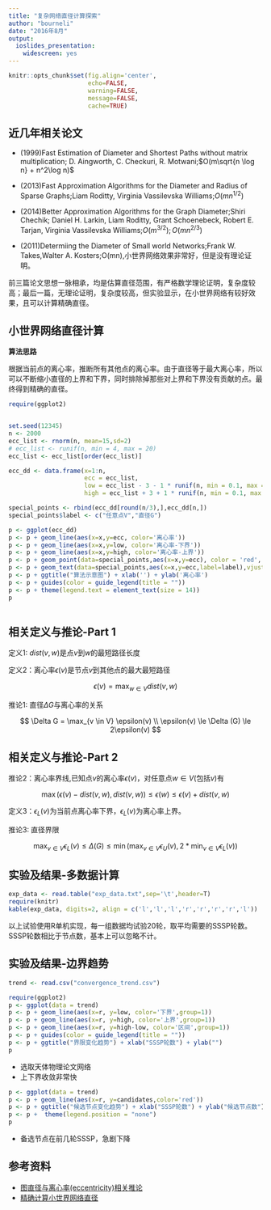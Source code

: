 ```yaml
---
title: "复杂网络直径计算探索"
author: "bourneli"
date: "2016年8月"
output: 
  ioslides_presentation: 
    widescreen: yes
---
```


<style>
  .col2 {
    columns: 2 200px;         /* number of columns and width in pixels*/
    -webkit-columns: 2 200px; /* chrome, safari */
    -moz-columns: 2 200px;    /* firefox */
  }
  .col3 {
    columns: 3 100px;
    -webkit-columns: 3 100px;
    -moz-columns: 3 100px;
  }
  .article {
    font-family: Helvetica, Tahoma, Arial, "Microsoft YaHei", "微软雅黑", SimSun, "宋体", STXihei, "华文细黑", Heiti, "黑体", sans-serif;
  }
</style>

```r
knitr::opts_chunk$set(fig.align='center',
                      echo=FALSE, 
                      warning=FALSE, 
                      message=FALSE,
                      cache=TRUE)
```

## 近几年相关论文

* (1999)Fast Estimation of Diameter and Shortest Paths without matrix multiplication; D. Aingworth, C. Checkuri, R. Motwani;$O(m\sqrt{n \log n} + n^2\log n)$

* (2013)Fast Approximation Algorithms for the Diameter and Radius of Sparse Graphs;Liam Roditty, Virginia Vassilevska Williams;$O(mn^{1/2})$

* (2014)Better Approximation Algorithms for the Graph Diameter;Shiri Chechik; Daniel H. Larkin, Liam Roditty, Grant Schoenebeck, Robert E. Tarjan, Virginia Vassilevska Williams;$O(m^{3/2});O(mn^{2/3})$

* (2011)Determiing the Diameter of Small world Networks;Frank W. Takes,Walter A. Kosters;O(mn),小世界网络效果非常好，但是没有理论证明。

前三篇论文思想一脉相承，均是估算直径范围，有严格数学理论证明，复杂度较高；最后一篇，无理论证明，复杂度较高，但实验显示，在小世界网络有较好效果，且可以计算精确直径。 

## 小世界网络直径计算

**算法思路**

根据当前点的离心率，推断所有其他点的离心率。由于直径等于最大离心率，所以可以不断缩小直径的上界和下界，同时排除掉那些对上界和下界没有贡献的点。最终得到精确的直径。

```r
require(ggplot2)


set.seed(12345)
n <- 2000
ecc_list <- rnorm(n, mean=15,sd=2)
# ecc_list <- runif(n, min = 4, max = 20)
ecc_list <- ecc_list[order(ecc_list)]

ecc_dd <- data.frame(x=1:n, 
                     ecc = ecc_list, 
                     low = ecc_list - 3 - 1 * runif(n, min = 0.1, max = 0.15),
                     high = ecc_list + 3 + 1 * runif(n, min = 0.1, max = 0.15))

special_points <- rbind(ecc_dd[round(n/3),],ecc_dd[n,])
special_points$label <- c("任意点V","直径G")

p <- ggplot(ecc_dd)
p <- p + geom_line(aes(x=x,y=ecc, color='离心率'))
p <- p + geom_line(aes(x=x,y=low, color='离心率-下界'))
p <- p + geom_line(aes(x=x,y=high, color='离心率-上界'))
p <- p + geom_point(data=special_points,aes(x=x,y=ecc), color = 'red', size=3)
p <- p + geom_text(data=special_points,aes(x=x,y=ecc,label=label),vjust=-1)
p <- p + ggtitle("算法示意图") + xlab('') + ylab('离心率')
p <- p + guides(color = guide_legend(title = ""))
p <- p + theme(legend.text = element_text(size = 14))
p



```



## 相关定义与推论-Part 1

定义1: $dist(v,w)$是点$v$到$w$的最短路径长度

定义2：离心率$\epsilon(v)$是节点$v$到其他点的最大最短路径

$$
  \epsilon(v) = \max_{w \in V} dist(v,w)
$$

推论1: 直径$\Delta G$与离心率的关系

$$
  \Delta G = \max_{v \in V} \epsilon(v) \\
  \epsilon(v) \le \Delta (G) \le 2\epsilon(v)
$$

## 相关定义与推论-Part 2


推论2：离心率界线,已知点$v$的离心率$\epsilon(v)$，对任意点$w \in V$(包括$v$)有

$$
  \max(\epsilon(v) - dist(v,w), dist(v,w)) \le \epsilon(w) \le \epsilon(v) + dist(v,w)
$$

定义3：$\epsilon_L(v)$为当前点离心率下界，$\epsilon_L(v)$为离心率上界。

推论3: 直径界限

$$
  \max_{v \in V}\epsilon_L(v)\le \Delta(G) \le \min(\max_{v \in V}\epsilon_U(v), 2*\min_{v \in V}\epsilon_L(v))
$$

## 实验及结果-多数据计算

```r
exp_data <- read.table("exp_data.txt",sep='\t',header=T)
require(knitr)
kable(exp_data, digits=2, align = c('l','l','l','r','r','r','r','l')) 
```

以上试验使用R单机实现，每一组数据均试验20轮，取平均需要的SSSP轮数。SSSP轮数相比于节点数，基本上可以忽略不计。

## 实验及结果-边界趋势 {.columns-2}
```r
trend <- read.csv("convergence_trend.csv")

require(ggplot2)
p <- ggplot(data = trend)
p <- p + geom_line(aes(x=r, y=low, color='下界',group=1))
p <- p + geom_line(aes(x=r, y=high, color='上界',group=1))
p <- p + geom_line(aes(x=r, y=high-low, color='区间',group=1))
p <- p + guides(color = guide_legend(title = ""))
p <- p + ggtitle("界限变化趋势") + xlab("SSSP轮数") + ylab("")
p

```

* 选取天体物理论文网络
* 上下界收敛非常快

```r
p <- ggplot(data = trend)
p <- p + geom_line(aes(x=r, y=candidates,color='red'))
p <- p + ggtitle("候选节点变化趋势") + xlab("SSSP轮数") + ylab("候选节点数")
p <- p +  theme(legend.position = "none")
p

```

* 备选节点在前几轮SSSP，急剧下降


## 参考资料

* [图直径与离心率(eccentricity)相关推论](http://bourneli.github.io/graph/2016/08/03/diamter-and-eccsentricity.html)
* [精确计算小世界网络直径](http://citeseerx.ist.psu.edu/viewdoc/download?doi=10.1.1.432.9105&rep=rep1&type=pdf)


